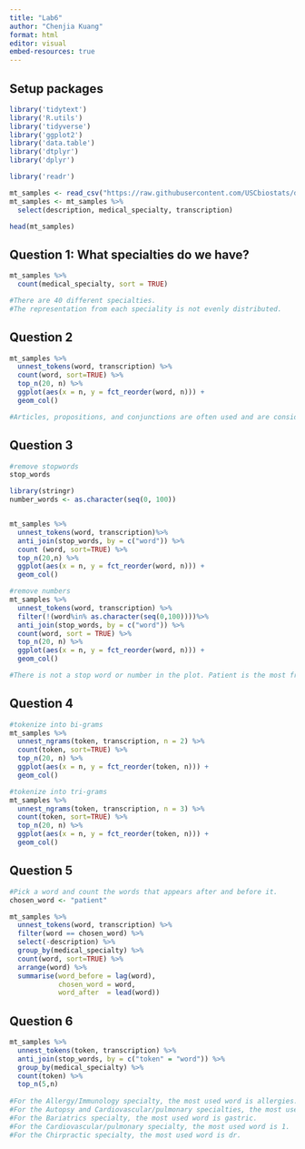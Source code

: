 ```yaml
---
title: "Lab6"
author: "Chenjia Kuang"
format: html
editor: visual
embed-resources: true
---
```


## **Setup packages**

```r
library('tidytext')
library('R.utils')
library('tidyverse')
library('ggplot2')
library('data.table')
library('dtplyr')
library('dplyr')
```

```r
library('readr')

mt_samples <- read_csv("https://raw.githubusercontent.com/USCbiostats/data-science-data/master/00_mtsamples/mtsamples.csv")
mt_samples <- mt_samples %>%
  select(description, medical_specialty, transcription)

head(mt_samples)
```

## **Question 1: What specialties do we have?**

```r
mt_samples %>%
  count(medical_specialty, sort = TRUE)

#There are 40 different specialties. 
#The representation from each speciality is not evenly distributed. 
```

## **Question 2**

```r
mt_samples %>%
  unnest_tokens(word, transcription) %>%
  count(word, sort=TRUE) %>%
  top_n(20, n) %>%
  ggplot(aes(x = n, y = fct_reorder(word, n))) +
  geom_col()

#Articles, propositions, and conjunctions are often used and are considered to be natural parts of speech as we see from the result.
```

## Question 3

```r
#remove stopwords
stop_words

library(stringr)
number_words <- as.character(seq(0, 100))


mt_samples %>%
  unnest_tokens(word, transcription)%>%
  anti_join(stop_words, by = c("word")) %>%
  count (word, sort=TRUE) %>%
  top_n(20,n) %>%
  ggplot(aes(x = n, y = fct_reorder(word, n))) +
  geom_col()
```

```r
#remove numbers
mt_samples %>%
  unnest_tokens(word, transcription) %>%
  filter(!(word%in% as.character(seq(0,100))))%>%
  anti_join(stop_words, by = c("word")) %>%
  count(word, sort = TRUE) %>%
  top_n(20, n) %>%
  ggplot(aes(x = n, y = fct_reorder(word, n))) +
  geom_col()

#There is not a stop word or number in the plot. Patient is the most frequently used word after we removed the stop word. It give us a better idea of what the text is about.
```

## Question 4

```r
#tokenize into bi-grams
mt_samples %>%
  unnest_ngrams(token, transcription, n = 2) %>%
  count(token, sort=TRUE) %>%
  top_n(20, n) %>%
  ggplot(aes(x = n, y = fct_reorder(token, n))) +
  geom_col()
```

```r
#tokenize into tri-grams
mt_samples %>%
  unnest_ngrams(token, transcription, n = 3) %>%
  count(token, sort=TRUE) %>%
  top_n(20, n) %>%
  ggplot(aes(x = n, y = fct_reorder(token, n))) +
  geom_col()
```

## Question 5

```r
#Pick a word and count the words that appears after and before it.
chosen_word <- "patient"

mt_samples %>%
  unnest_tokens(word, transcription) %>%
  filter(word == chosen_word) %>%
  select(-description) %>%
  group_by(medical_specialty) %>%
  count(word, sort=TRUE) %>%
  arrange(word) %>%
  summarise(word_before = lag(word),
            chosen_word = word,
            word_after  = lead(word))
```

## Question 6

```r
mt_samples %>% 
  unnest_tokens(token, transcription) %>%
  anti_join(stop_words, by = c("token" = "word")) %>%
  group_by(medical_specialty) %>%
  count(token) %>%
  top_n(5,n)
  
#For the Allergy/Immunology specialty, the most used word is allergies.
#For the Autopsy and Cardiovascular/pulmonary specialties, the most used word is 1. 
#For the Bariatrics specialty, the most used word is gastric. 
#For the Cardiovascular/pulmonary specialty, the most used word is 1. 
#For the Chirpractic specialty, the most used word is dr. 
```
